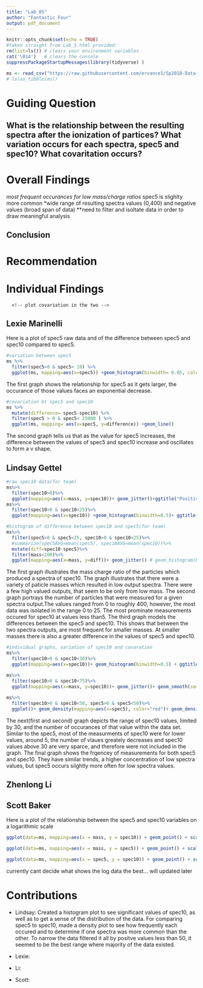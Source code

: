 ---
title: "Lab_05"
author: "Fantastic Four"
output: pdf_document
---

```{r setup, include=FALSE}
knitr::opts_chunk$set(echo = TRUE)
#taken straight from Lab_5.html provided:
rm(list=ls()) # clears your environment variables
cat('\014')   # clears the console
suppressPackageStartupMessages(library(tidyverse) )

ms <- read_csv("https://raw.githubusercontent.com/ervance1/Sp2018-Data-Science-repo/master/ms.csv") # load the data
# ls(as_tibble(ms))
```

# Guiding Question
## What is the relationship between the resulting spectra after the ionization of partices? What variation occurs for each spectra, spec5 and spec10? What covaritation occurs?

# Overall Findings
*most frequent occurances for low mass/charge ratios
*spec5 is slighlty more common
*wide range of resulting spectra values (0,400) and negative values (broad span of data)
  **need to filter and isoltate data in order to draw meaningful analysis


## Conclusion  


# Recommendation



# Individual Findings
<!-- gist: plot variation in one of the spec variables -->
      <!-- plot covariation in the two -->


## Lexie Marinelli
Here is a plot of spec5 raw data and of the difference between spec5 and spec10 compared to spec5.
```{r, echo=FALSE}
#variation between spec5
ms %>%
  filter(spec5>0 & spec5< 10) %>%
  ggplot(ms, mapping=aes(x=spec5)) +geom_histogram(binwidth= 0.05, color= "blue") 
```
The first graph shows the relationship for spec5 as it gets larger, the occurance of those values faces an exponential decrease. 

```{r, echo=FALSE}
#covariation bt spec5 and spec10
ms %>%
  mutate(difference= spec5-spec10) %>%
  filter(spec5 > 0 & spec5< 25000 ) %>%
  ggplot(ms, mapping= aes(x=spec5, y=difference)) +geom_line()
```
The second graph tells us that as the value for spec5 increases, the difference between the values of spec5 and spec10 increase and oscillates to form a v shape. 


## Lindsay Gettel
```{r, echo=FALSE}
#raw spec10 data(for team)
ms%>%
  filter(spec10>0)%>%
  ggplot(mapping=aes(x=mass, y=spec10))+ geom_jitter()+ggtitle("Positive spec10 measurments by mass")
ms%>%
  filter(spec10>0 & spec10<25)%>%
  ggplot(mapping=aes(x=spec10)) +geom_histogram(binwidth=0.5)+ ggtitle("Distribution of spec10")

#histogram of difference between spec10 and spec5(for team)
ms%>%
  filter(spec5>0 & spec5<25, spec10>0 & spec10<25)%>%
  #summarize(spec5AVG=mean(spec5), spec10AVG=mean(spec10))%>%
  mutate(diff=spec10-spec5)%>%
  filter(mass<200)%>%
  ggplot(mapping=aes(x=mass, y=diff))+ geom_jitter() # geom_histogram(binwidth = 0.5)

```
The first graph illustrates the mass charge ratio of the particles which produced a spectra of spec10. The graph illustrates that there were a variety of paticle masses which resulted in low output spectra. There were a few high valued outputs, that seem to be only from low mass.
The second graph portrays the number of particles that were measured for a given spectra output.The values ranged from 0 to roughly 400, however, the most data was isolated in the range 0 to 25. The most prominate measurements occured for spec10 at values less than5.
The third graph models the differences between the spec5 and spec10. This shows that between the two spectra outputs, are most frequent for smaller masses. At smaller masses there is also a greater difference in the values of spec5 and spec10.

```{r, echo=FALSE}
#individual graphs, variation of spec10 and covaration
ms%>%
  filter(spec10>0 & spec10<30)%>%
  ggplot(mapping=aes(x=spec10))+ geom_histogram(binwidth=0.5) + ggtitle("Frequency of spec10 measurements")

ms%>%
  filter(spec10>0 & spec10<75)%>%
  ggplot(mapping=aes(x=mass, y=spec10))+ geom_jitter()+ geom_smooth(se=FALSE)+ ylim(0,50)+ ggtitle("Mass vs. spec10")
  
ms%>%
  filter(spec10>0 & spec10<50, spec5>0 & spec5<50)%>%
  ggplot()+ geom_density(mapping=aes(x=spec5), color="red")+ geom_density(mapping=aes(x=spec10), color="blue")+ ggtitle("spec10 and spec5 comparison")+ xlab("spectra range")#+ legend(legend = c("spec5", "spec10"), col = c("red", "blue"))
```
The next(first and second) graph depicts the range of spec10 values, limited by 30, and the number of occurances of that value within the data set. Similar to the spec5, most of the measurments of spec10 were for lower values, around 5, the number of vlaues greately decreases and spec10 values above 30 are very sparce, and therefore were not included in the graph.
The final graph shows the frqencey of measurements for both spec5 and spec10. They have similar trends, a higher concentration of low spectra values, but spec5 occurs silghtly more often for low spectra values.

## Zhenlong Li


## Scott Baker
Here is a plot of the relationship between the spec5 and spec10 variables on a logarithmic scale 
```{r, echo=FALSE}
ggplot(data=ms, mapping=aes(x = mass, y = spec10)) + geom_point() + scale_x_log10() + scale_y_log10() + ggtitle(label = "Log Plot of spec10 vs. mass")

ggplot(data=ms, mapping=aes(x = mass, y = spec5)) + geom_point() + scale_x_log10() + scale_y_log10() + ggtitle(label = "Log Plot of spec5 vs. mass")

ggplot(data=ms, mapping=aes(x = spec5, y = spec10)) + geom_point() + scale_x_log10() + scale_y_log10() + ggtitle(label = "Log Plot of spec5 vs. spec10")

```
currently cant decide what shows the log data the best... will updated later

# Contributions
* Lindsay: Created a histogram plot to see significant values of spec10, as well as to get a sense of the distribution of the data. For comparing spec5 to spec10, made a density plot to see how frequently each occured and to determine if one spectra was more common than the other. To narrow the data filtered it all by positve values less than 50, it seemed to be the best range where majority of the data existed. 

* Lexie: 

* Li: 

* Scott: